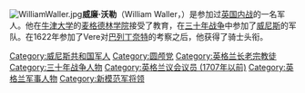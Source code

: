 [[File:WilliamWaller.jpg|right]]'''威廉·沃勒'''（William Waller，{{bd|1597年||1668年|9月19日|catIdx=W}}）是参加过[[英国内战|英国内战]]的一名军人。他在[[牛津大学|牛津大学]]的[[麦格德林学院|麦格德林学院]]接受了教育，在[[三十年战争|三十年战争]]中参加了[[威尼斯|威尼斯]]的军队。在1622年参加了Vere对[[普法尔茨|巴列丁奈特]]的考察之后，他获得了骑士头衔。

{{Authority control}}
[[Category:威尼斯共和国军人|Category:威尼斯共和国军人]]
[[Category:圆颅党|Category:圆颅党]]
[[Category:英格兰长老宗教徒|Category:英格兰长老宗教徒]]
[[Category:三十年战争人物|Category:三十年战争人物]]
[[Category:英格兰议会议员_(1707年以前)|Category:英格兰议会议员 (1707年以前)]]
[[Category:英格兰军事人物|Category:英格兰军事人物]]
[[Category:新模范军将领|Category:新模范军将领]]